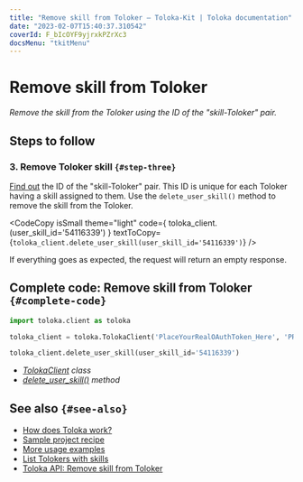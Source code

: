 ```yaml
---
title: "Remove skill from Toloker — Toloka-Kit | Toloka documentation"
date: "2023-02-07T15:40:37.310542"
coverId: F_bIcOYF9yjrxkPZrXc3
docsMenu: "tkitMenu"
---
```



# Remove skill from Toloker

_Remove the skill from the Toloker using the ID of the "skill-Toloker" pair._

## Steps to follow

<Import/>

<Instantiate/>

### 3. Remove Toloker skill `{#step-three}`

[Find out](/docs/toloka-kit/recipes/get-user-skills#step-three) the ID of the "skill-Toloker" pair. This ID is unique for each Toloker having a skill assigned to them. Use the `delete_user_skill()` method to remove the skill from the Toloker.

<CodeCopy
  isSmall
  theme="light"
  code={
    <HighlightChildren language="python">
      toloka_client.<Term term="delete_user_skill"><DeleteUserSkill/></Term>(user_skill_id='54116339')
    </HighlightChildren>
  }
  textToCopy={`toloka_client.delete_user_skill(user_skill_id='54116339')`}
/>

If everything goes as expected, the request will return an empty response.

## Complete code: Remove skill from Toloker `{#complete-code}`

```python
import toloka.client as toloka

toloka_client = toloka.TolokaClient('PlaceYourRealOAuthToken_Here', 'PRODUCTION')

toloka_client.delete_user_skill(user_skill_id='54116339')
```

<Note mode="tip" title="List of classes and methods used in this recipe">

- _[TolokaClient](/docs/toloka-kit/reference/toloka.client.TolokaClient) class_
- _[delete_user_skill()](/docs/toloka-kit/reference/toloka.client.TolokaClient.delete_user_skill) method_

</Note>

## See also `{#see-also}`

- [How does Toloka work?](/docs/guide/overview)
- [Sample project recipe](/docs/toloka-kit/recipes/learn-basics)
- [More usage examples](/docs/toloka-kit/recipes/use-cases)
- [List Tolokers with skills](/docs/toloka-kit/recipes/get-user-skills)
- [Toloka API: Remove skill from Toloker](https://toloka.ai/docs/api/api-reference/#delete-/user-skills/-id-)
